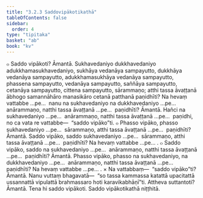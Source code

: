 ```yaml
---
title: "3.2.3 Saddovipākotikathā"
tableOfContents: false
sidebar:
  order: 4
type: "tipitaka"
basket: "ab"
book: "kv"
---
```



<DynamicBreadcrumb />

<Division number="636" book="kv">

<Paragraph number="2098" book="kv">
๐ Saddo vipākoti? Āmantā. Sukhavedaniyo dukkhavedaniyo adukkhamasukhavedaniyo, sukhāya vedanāya sampayutto, dukkhāya vedanāya sampayutto, adukkhamasukhāya vedanāya sampayutto, phassena sampayutto, vedanāya sampayutto, saññāya sampayutto, cetanāya sampayutto, cittena sampayutto, sārammaṇo; atthi tassa āvaṭṭanā ābhogo samannāhāro manasikāro cetanā patthanā paṇidhīti? Na hevaṃ vattabbe …pe…  nanu na sukhavedaniyo na dukkhavedaniyo …pe…  anārammaṇo, natthi tassa āvaṭṭanā …pe…  paṇidhīti? Āmantā. Hañci na sukhavedaniyo …pe…  anārammaṇo, natthi tassa āvaṭṭanā …pe…  paṇidhi, no ca vata re vattabbe—  “saddo vipāko”ti.
</Paragraph>

<Paragraph number="2099" book="kv">
๐ Phasso vipāko, phasso sukhavedaniyo …pe…  sārammaṇo, atthi tassa āvaṭṭanā …pe…  paṇidhīti? Āmantā. Saddo vipāko, saddo sukhavedaniyo …pe…  sārammaṇo, atthi tassa āvaṭṭanā …pe…  paṇidhīti? Na hevaṃ vattabbe …pe… .
</Paragraph>

<Paragraph number="2100" book="kv">
๐ Saddo vipāko, saddo na sukhavedaniyo …pe…  anārammaṇo, natthi tassa āvaṭṭanā …pe…  paṇidhīti? Āmantā. Phasso vipāko, phasso na sukhavedaniyo, na dukkhavedaniyo …pe…  anārammaṇo, natthi tassa āvaṭṭanā …pe…  paṇidhīti? Na hevaṃ vattabbe …pe… .
</Paragraph>

</Division>
<Division number="637" book="kv">

<Paragraph number="2101" book="kv">
× Na vattabbaṃ—  “saddo vipāko”ti? Āmantā. Nanu vuttaṃ bhagavatā—  “so tassa kammassa katattā upacitattā ussannattā vipulattā brahmassaro hoti karavikabhāṇī”ti. Attheva suttantoti? Āmantā. Tena hi saddo vipākoti.

</Paragraph>
</Division>

<Paragraph number="2102" type="center" book="kv">
Saddo vipākotikathā niṭṭhitā.
</Paragraph>
